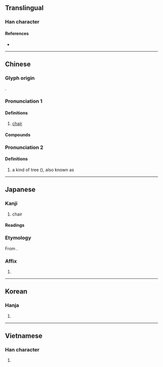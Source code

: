{{character info/new}}
==Translingual==

===Han character===
{{Han char|rn=75|rad=木|as=08|sn=12|four=44921|canj=DKMR|ids=⿰木奇}}

====References====
* {{Han ref|kx=0535.210|dkj=15009|dj=0923.110|hdz=21228.090|uh=6905|ud=26885|bh=B4C8|bd=46280}}

----

==Chinese==
{{zh-forms|alt=𣎷-Second round simplified}}

===Glyph origin===
{{Han etym}}
{{Han compound|木|奇|c1=s|c2=p|ls=psc}}.

===Pronunciation 1===
{{zh-pron
|m=yǐ
|c=ji2
|h=pfs=yí
|md=
|mn=í
|mn-t=in2
|w=
|mc=2
|oc=1,2
|cat=n
}}

====Definitions====
{{zh-hanzi}}

# [[chair]]
#: {{zh-x|椅子{zi}|chair}}

====Compounds====
{{zh-der|坐紅椅子|坐交椅|座椅|帆布椅|交椅|安樂椅|太師交椅|太師椅|按摩椅|搖椅|椅墊|折椅|椅披|椅子|涼椅|東坡椅兒|桌椅板凳|禪椅|轉椅|鵝項椅|藤椅|電椅|躺椅|紅椅子|輪椅}}

===Pronunciation 2===
{{zh-pron
|m=yī
|c=ji1
|mn=
|mn-t=i1
|mc=1
|oc=n,1
|cat=n
}}

====Definitions====
{{zh-hanzi}}

# a kind of tree ({{taxlink|Idesia polycarpa|species}}), also known as {{zh-l|*山桐子}}

----

==Japanese==

===Kanji===
{{ja-kanji|grade=c|rs=木08}}

# chair

====Readings====
{{ja-readings
|goon=い
|kanon=い
}}

===Etymology===
{{ja-kanjitab|い|yomi=on}}
From {{der|ja|ltc|sort=|-}} {{ltc-l|椅|id=2}}.

===Affix===
{{ja-pos|affix|い}}

# {{only used in|椅子|lang=ja}}

----

==Korean==

===Hanja===
{{ko-hanja|hangeul=의|eumhun=|rv=ui|mr=ŭi|y=uy}}

# {{defn|lang=ko|sort=木08}}

----

==Vietnamese==

===Han character===
{{vi-readings|rs=木08|hanviet=[[ghế]], [[ỷ]], [[kỉ]], [[y]]}}

# {{defn|lang=vi|sort=木08}}

{{cln|vi|Han tu}}